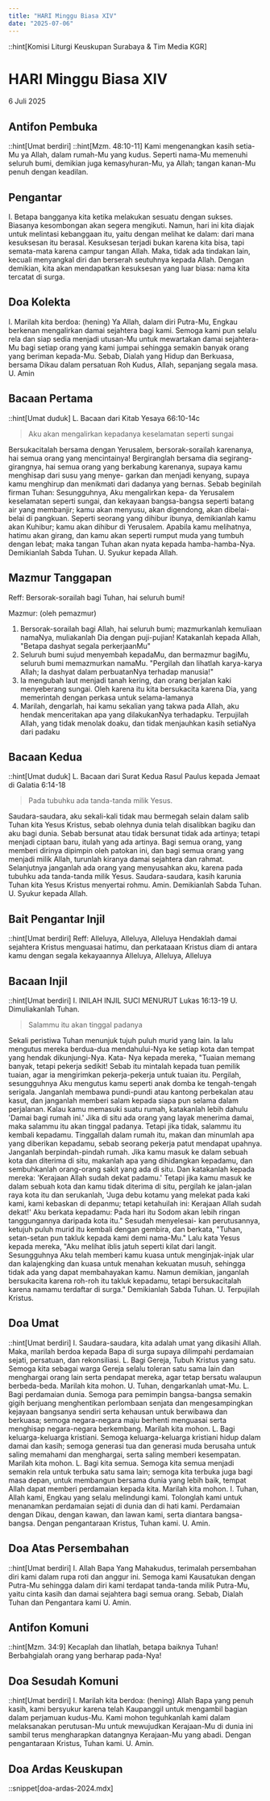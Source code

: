 ```yaml
---
title: "HARI Minggu Biasa XIV"
date: "2025-07-06"
---
```

::hint[Komisi Liturgi Keuskupan Surabaya & Tim Media KGR]
# HARI Minggu Biasa XIV
6 Juli 2025


## Antifon Pembuka
::hint[Umat berdiri]
::hint[Mzm. 48:10-11]
Kami mengenangkan kasih setia-Mu ya Allah, dalam rumah-Mu yang kudus. Seperti nama-Mu memenuhi seluruh bumi, demikian juga kemasyhuran-Mu, ya Allah; tangan kanan-Mu penuh dengan keadilan. 

## Pengantar
I. Betapa bangganya kita ketika melakukan sesuatu dengan sukses. Biasanya kesombongan akan segera mengikuti. Namun, hari ini kita diajak untuk melintasi kebanggaan itu, yaitu dengan melihat ke dalam: dari mana kesuksesan itu berasal. Kesuksesan terjadi bukan karena kita bisa, tapi semata-mata karena campur tangan Allah. Maka, tidak ada tindakan lain, kecuali menyangkal diri dan berserah seutuhnya kepada Allah. Dengan demikian, kita akan mendapatkan kesuksesan yang luar biasa: nama kita tercatat di surga. 

## Doa Kolekta
I. Marilah kita berdoa: (hening)
Ya Allah, dalam diri Putra-Mu, Engkau berkenan mengalirkan damai sejahtera bagi kami. Semoga kami pun selalu rela dan siap sedia menjadi utusan-Mu untuk mewartakan damai sejahtera-Mu bagi setiap orang yang kami jumpai sehingga semakin banyak orang yang beriman kepada-Mu. Sebab, Dialah yang Hidup dan Berkuasa, bersama Dikau dalam persatuan Roh Kudus, Allah, sepanjang segala masa. 
U. Amin

## Bacaan Pertama
::hint[Umat duduk]
L. Bacaan dari Kitab Yesaya 66:10-14c
> Aku akan mengalirkan kepadanya keselamatan seperti sungai

Bersukacitalah bersama dengan Yerusalem, bersorak-sorailah karenanya, hai semua orang yang mencintainya! Bergiranglah bersama dia segirang-girangnya, hai semua orang yang berkabung karenanya, supaya kamu menghisap dari susu yang menye- garkan dan menjadi kenyang, supaya kamu menghirup dan menikmati dari dadanya yang bernas. Sebab beginilah firman Tuhan: Sesungguhnya, Aku mengalirkan kepa- da Yerusalem keselamatan seperti sungai, dan kekayaan bangsa-bangsa seperti batang air yang membanjir; kamu akan menyusu, akan digendong, akan dibelai-belai di pangkuan. Seperti seorang yang dihibur ibunya, demikianlah kamu akan Kuhibur; kamu akan dihibur di Yerusalem. Apabila kamu melihatnya, hatimu akan girang, dan kamu akan seperti rumput muda yang tumbuh dengan lebat; maka tangan Tuhan akan nyata kepada hamba-hamba-Nya. 
Demikianlah Sabda Tuhan. 
U. Syukur kepada Allah.

## Mazmur Tanggapan
Reff: Bersorak-sorailah bagi Tuhan, hai seluruh bumi!

Mazmur: (oleh pemazmur)
1. Bersorak-sorailah bagi Allah, hai seluruh bumi; mazmurkanlah kemuliaan namaNya, muliakanlah Dia dengan puji-pujian! Katakanlah kepada Allah, "Betapa dashyat segala perkerjaanMu"
2. Seluruh bumi sujud menyembah kepadaMu, dan bermazmur bagiMu, seluruh bumi memazmurkan namaMu. "Pergilah dan lihatlah karya-karya Allah; Ia dashyat dalam perbuatanNya terhadap manusia!"
3. Ia mengubah laut menjadi tanah kering, dan orang berjalan kaki menyeberang sungai. Oleh karena itu kita bersukacita karena Dia, yang memerintah dengan perkasa untuk selama-lamanya
4. Marilah, dengarlah, hai kamu sekalian yang takwa pada Allah, aku hendak menceritakan apa yang dilakukanNya terhadapku. Terpujilah Allah, yang tidak menolak doaku, dan tidak menjauhkan kasih setiaNya dari padaku

## Bacaan Kedua
::hint[Umat duduk]
L. Bacaan dari Surat Kedua Rasul Paulus kepada Jemaat di Galatia 6:14-18
> Pada tubuhku ada tanda-tanda milik Yesus.

Saudara-saudara, aku sekali-kali tidak mau bermegah selain dalam salib Tuhan kita Yesus Kristus, sebab olehnya dunia telah disalibkan bagiku dan aku bagi dunia. Sebab bersunat atau tidak bersunat tidak ada artinya; tetapi menjadi ciptaan baru, itulah yang ada artinya. Bagi semua orang, yang memberi dirinya dipimpin oleh patokan ini, dan bagi semua orang yang menjadi milik Allah, turunlah kiranya damai sejahtera dan rahmat. Selanjutnya janganlah ada orang yang menyusahkan aku, karena pada tubuhku ada tanda-tanda milik Yesus. Saudara-saudara, kasih karunia Tuhan kita Yesus Kristus menyertai rohmu. Amin. Demikianlah Sabda Tuhan. 
U. Syukur kepada Allah. 

## Bait Pengantar Injil
::hint[Umat berdiri]
Reff: Alleluya, Alleluya, Alleluya
Hendaklah damai sejahtera Kristus menguasai hatimu, dan perkataaan Kristus diam di antara kamu dengan segala kekayaannya
Alleluya, Alleluya, Alleluya

## Bacaan Injil
::hint[Umat berdiri]
I. INILAH INJIL SUCI MENURUT Lukas 16:13-19
U. Dimuliakanlah Tuhan.
> Salammu itu akan tinggal padanya

Sekali peristiwa Tuhan menunjuk tujuh puluh murid yang lain. Ia lalu mengutus mereka berdua-dua mendahului-Nya ke setiap kota dan tempat yang hendak dikunjungi-Nya. Kata- Nya kepada mereka, "Tuaian memang banyak, tetapi pekerja sedikit! Sebab itu mintalah kepada tuan pemilik tuaian, agar ia mengirimkan pekerja-pekerja untuk tuaian itu. Pergilah, sesungguhnya Aku mengutus kamu seperti anak domba ke tengah-tengah serigala. Janganlah membawa pundi-pundi atau kantong perbekalan atau kasut, dan janganlah memberi salam kepada siapa pun selama dalam perjalanan. Kalau kamu memasuki suatu rumah, katakanlah lebih dahulu 'Damai bagi rumah ini.' Jika di situ ada orang yang layak menerima damai, maka salammu itu akan tinggal padanya. Tetapi jika tidak, salammu itu kembali kepadamu. Tinggallah dalam rumah itu, makan dan minumlah apa yang diberikan kepadamu, sebab seorang pekerja patut mendapat upahnya. Janganlah berpindah-pindah rumah. Jika kamu masuk ke dalam sebuah kota dan diterima di situ, makanlah apa yang dihidangkan kepadamu, dan sembuhkanlah orang-orang sakit yang ada di situ. Dan katakanlah kepada mereka: 'Kerajaan Allah sudah dekat padamu.' Tetapi jika kamu masuk ke dalam sebuah kota dan kamu tidak diterima di situ, pergilah ke jalan-jalan raya kota itu dan serukanlah, 'Juga debu kotamu yang melekat pada kaki kami, kami kebaskan di depanmu; tetapi ketahuilah ini: Kerajaan Allah sudah dekat!' Aku berkata kepadamu: Pada hari itu Sodom akan lebih ringan tanggungannya daripada kota itu." Sesudah menyelesai- kan perutusannya, ketujuh puluh murid itu kembali dengan gembira, dan berkata, "Tuhan, setan-setan pun takluk kepada kami demi nama-Mu." Lalu kata Yesus kepada mereka, "Aku melihat iblis jatuh seperti kilat dari langit. Sesungguhnya Aku telah memberi kamu kuasa untuk menginjak-injak ular dan kalajengking dan kuasa untuk menahan kekuatan musuh, sehingga tidak ada yang dapat membahayakan kamu. Namun demikian, janganlah bersukacita karena roh-roh itu takluk kepadamu, tetapi bersukacitalah karena namamu terdaftar di surga." 
Demikianlah Sabda Tuhan. 
U. Terpujilah Kristus.

## Doa Umat
::hint[Umat berdiri]
I. Saudara-saudara, kita adalah umat yang dikasihi Allah. Maka, marilah berdoa kepada Bapa di surga supaya dilimpahi perdamaian sejati, persatuan, dan rekonsiliasi. 
L. Bagi Gereja, Tubuh Kristus yang satu. Semoga kita sebagai warga Gereja selalu toleran satu sama lain dan menghargai orang lain serta pendapat mereka, agar tetap bersatu walaupun berbeda-beda. Marilah kita mohon. 
U. Tuhan, dengarkanlah umat-Mu. 
L. Bagi perdamaian dunia. Semoga para pemimpin bangsa-bangsa semakin gigih berjuang menghentikan perlombaan senjata dan mengesampingkan kejayaan bangsanya sendiri serta kehausan untuk berwibawa dan berkuasa; semoga negara-negara maju berhenti menguasai serta menghisap negara-negara berkembang. Marilah kita mohon. 
L. Bagi keluarga-keluarga kristiani. Semoga keluarga-keluarga kristiani hidup dalam damai dan kasih; semoga generasi tua dan generasi muda berusaha untuk saling memahami dan menghargai, serta saling memberi kesempatan. Marilah kita mohon. 
L. Bagi kita semua. Semoga kita semua menjadi semakin rela untuk terbuka satu sama lain; semoga kita terbuka juga bagi masa depan, untuk membangun bersama dunia yang lebih baik, tempat Allah dapat memberi perdamaian kepada kita. Marilah kita mohon. 
I. Tuhan, Allah kami, Engkau yang selalu melindungi kami. Tolonglah kami untuk menanamkan perdamaian sejati di dunia dan di hati kami. Perdamaian dengan Dikau, dengan kawan, dan lawan kami, serta diantara bangsa-bangsa. Dengan pengantaraan Kristus, Tuhan kami. 
U. Amin. 


## Doa Atas Persembahan
::hint[Umat berdiri]
I. Allah Bapa Yang Mahakudus, terimalah persembahan diri kami dalam rupa roti dan anggur ini. Semoga kami Kausatukan dengan Putra-Mu sehingga dalam diri kami terdapat tanda-tanda milik Putra-Mu, yaitu cinta kasih dan damai sejahtera bagi semua orang. Sebab, Dialah Tuhan dan Pengantara kami
U. Amin.

## Antifon Komuni
::hint[Mzm. 34:9]
Kecaplah dan lihatlah, betapa baiknya Tuhan! Berbahgialah orang yang berharap pada-Nya! 

## Doa Sesudah Komuni
::hint[Umat berdiri]
I. Marilah kita berdoa: (hening)
Allah Bapa yang penuh kasih, kami bersyukur karena telah Kaupanggil untuk mengambil bagian dalam perjamuan kudus-Mu. Kami mohon teguhkanlah kami dalam melaksanakan perutusan-Mu untuk mewujudkan Kerajaan-Mu di dunia ini sambil terus mengharapkan datangnya Kerajaan-Mu yang abadi. Dengan pengantaraan Kristus, Tuhan kami. 
U. Amin. 

## Doa Ardas Keuskupan
::snippet[doa-ardas-2024.mdx]
